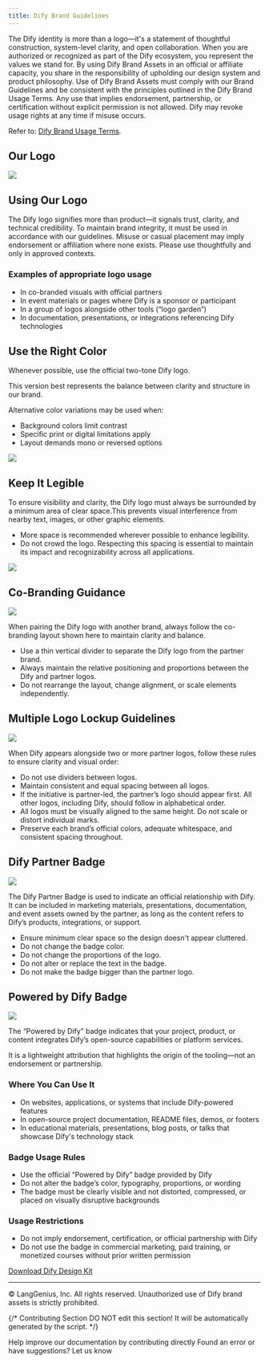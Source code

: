 ```yaml
---
title: Dify Brand Guidelines
---
```


The Dify identity is more than a logo—it's a statement of thoughtful construction, system-level clarity, and open collaboration.
When you are authorized or recognized as part of the Dify ecosystem, you represent the values we stand for.
By using Dify Brand Assets in an official or affiliate capacity, you share in the responsibility of upholding our design system and product philosophy.
Use of Dify Brand Assets must comply with our Brand Guidelines and be consistent with the principles outlined in the Dify Brand Usage Terms.
Any use that implies endorsement, partnership, or certification without explicit permission is not allowed.
Dify may revoke usage rights at any time if misuse occurs.

Refer to: [Dify Brand Usage Terms](/en/resources/about-dify/dify-brand-usage-terms).

## Our Logo

![](https://assets-docs.dify.ai/2025/05/8fdc43456b4eaa80a97144f572734d15.png)

## Using Our Logo

The Dify logo signifies more than product—it signals trust, clarity, and technical credibility.
To maintain brand integrity, it must be used in accordance with our guidelines.
Misuse or casual placement may imply endorsement or affiliation where none exists.
Please use thoughtfully and only in approved contexts.

### Examples of appropriate logo usage

- In co-branded visuals with official partners
- In event materials or pages where Dify is a sponsor or participant
- In a group of logos alongside other tools (“logo garden”)
- In documentation, presentations, or integrations referencing Dify technologies

## Use the Right Color

Whenever possible, use the official two-tone Dify logo.

This version best represents the balance between clarity and structure in our brand.

Alternative color variations may be used when:

- Background colors limit contrast
- Specific print or digital limitations apply
- Layout demands mono or reversed options

![](https://assets-docs.dify.ai/2025/05/099d7f811983533566c3269dd7e3ccd2.png)

## Keep It Legible

To ensure visibility and clarity, the Dify logo must always be surrounded by a minimum area of clear space.This prevents visual interference from nearby text, images, or other graphic elements.
- More space is recommended wherever possible to enhance legibility.
- Do not crowd the logo. Respecting this spacing is essential to maintain its impact and recognizability across all applications.

![](https://assets-docs.dify.ai/2025/05/e001f6009c7a64c97f7174c7efc7c061.png)

## Co-Branding Guidance

![](https://assets-docs.dify.ai/2025/05/b6e3cea8e95d4327df5e45feed920d47.png)

When pairing the Dify logo with another brand, always follow the co-branding layout shown here to maintain clarity and balance.
- Use a thin vertical divider to separate the Dify logo from the partner brand.
- Always maintain the relative positioning and proportions between the Dify and partner logos.
- Do not rearrange the layout, change alignment, or scale elements independently.

## Multiple Logo Lockup Guidelines

![](https://assets-docs.dify.ai/2025/05/c31214ce0e2468466bc8874323747911.png)

When Dify appears alongside two or more partner logos, follow these rules to ensure clarity and visual order:

- Do not use dividers between logos.
- Maintain consistent and equal spacing between all logos.
- If the initiative is partner-led, the partner’s logo should appear first. All other logos, including Dify, should follow in alphabetical order.
- All logos must be visually aligned to the same height. Do not scale or distort individual marks.
- Preserve each brand’s official colors, adequate whitespace, and consistent spacing throughout.

## Dify Partner Badge

![](https://assets-docs.dify.ai/2025/05/31f0180d67906070052fd0bf74418ec1.png)

The Dify Partner Badge is used to indicate an official relationship with Dify.
It can be included in marketing materials, presentations, documentation, and event assets owned by the partner, as long as the content refers to Dify’s products, integrations, or support.
- Ensure minimum clear space so the design doesn't appear cluttered.
- Do not change the badge color.
- Do not change the proportions of the logo.
- Do not alter or replace the text in the badge.
- Do not make the badge bigger than the partner logo.

## Powered by Dify Badge

![](https://assets-docs.dify.ai/2025/05/45f42b40b33136e0a77b27f3a00a1372.png)

The “Powered by Dify” badge indicates that your project, product, or content integrates Dify’s open-source capabilities or platform services.

It is a lightweight attribution that highlights the origin of the tooling—not an endorsement or partnership.

### Where You Can Use It

- On websites, applications, or systems that include Dify-powered features
- In open-source project documentation, README files, demos, or footers
- In educational materials, presentations, blog posts, or talks that showcase Dify's technology stack

### Badge Usage Rules

- Use the official “Powered by Dify” badge provided by Dify
- Do not alter the badge’s color, typography, proportions, or wording
- The badge must be clearly visible and not distorted, compressed, or placed on visually disruptive backgrounds

### Usage Restrictions

- Do not imply endorsement, certification, or official partnership with Dify
- Do not use the badge in commercial marketing, paid training, or monetized courses without prior written permission

[Download Dify Design Kit](https://assets-docs.dify.ai/2025/05/5f547d3718bf32067849d9a83d9c92cf.zip)

---

© LangGenius, Inc. All rights reserved. Unauthorized use of Dify brand assets is strictly prohibited.

{/*
Contributing Section
DO NOT edit this section!
It will be automatically generated by the script.
*/}

<CardGroup cols="2">
    <Card
        title="Edit this page"
        icon="pen-to-square"
        href="https://github.com/langgenius/dify-docs-mintlify/edit/main/en/resources/about-dify/dify-brand-guidelines.mdx"
    >
        Help improve our documentation by contributing directly
    </Card>
    <Card
        title="Report an issue"
        icon="github"
        href="https://github.com/langgenius/dify-docs-mintlify/issues/new?title=Documentation%20Issue%3A%20brand-guideli&body=%23%23%20Issue%20Description%0A%3C%21--%20Please%20briefly%20describe%20the%20issue%20you%20found%20--%3E%0A%0A%23%23%20Page%20Link%0Ahttps%3A%2F%2Fgithub.com%2Flanggenius%2Fdify-docs-mintlify%2Fblob%2Fmain%2Fen/resources/about-dify%2Fdify-brand-guidelines.mdx%0A%0A%23%23%20Suggested%20Changes%0A%3C%21--%20If%20you%20have%20specific%20suggestions%20for%20changes%2C%20please%20describe%20them%20here%20--%3E%0A%0A%3C%21--%20Thank%20you%20for%20helping%20improve%20our%20documentation%21%20--%3E"
    >
        Found an error or have suggestions? Let us know
    </Card>
</CardGroup>
